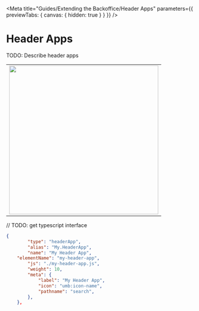 
<Meta title="Guides/Extending the Backoffice/Header Apps" parameters={{ previewTabs: { canvas: { hidden: true } } }} />

# Header Apps

TODO: Describe header apps

<table>
	<tbody>
		<tr>
			<td>
				<img src="docs/header-apps.svg" width="400" />
			</td>
		</tr>
	</tbody>
</table>

// TODO: get typescript interface

```json
{
		"type": "headerApp",
		"alias": "My.HeaderApp",
		"name": "My Header App",
    "elementName": "my-header-app",
		"js": "./my-header-app.js",
		"weight": 10,
		"meta": {
			"label": "My Header App",
			"icon": "umb:icon-name",
			"pathname": "search",
		},
	},

```
